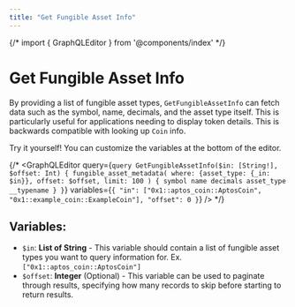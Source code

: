 ```yaml
---
title: "Get Fungible Asset Info"
---
```




{/* import { GraphQLEditor } from '@components/index' */}


# Get Fungible Asset Info

By providing a list of fungible asset types, `GetFungibleAssetInfo` can fetch data such as the symbol, name, decimals, and the asset type itself. This is particularly useful for applications needing to display token details. This is backwards compatible with looking up `Coin` info.

<Aside type="note">
Try it yourself! You can customize the variables at the bottom of the editor.
</Aside>


{/* <GraphQLEditor
  query={`query GetFungibleAssetInfo($in: [String!], $offset: Int) {
  fungible_asset_metadata(
    where: {asset_type: {_in: $in}},
    offset: $offset,
    limit: 100
  ) {
    symbol
    name
    decimals
    asset_type
    __typename
  }
}`}
  variables={`{
  "in": ["0x1::aptos_coin::AptosCoin", "0x1::example_coin::ExampleCoin"],
  "offset": 0
}`}
/> */}
## Variables:
- `$in`: **List of String** - This variable should contain a list of fungible asset types you want to query information for. Ex. `["0x1::aptos_coin::AptosCoin"]`
- `$offset`: **Integer** (Optional) - This variable can be used to paginate through results, specifying how many records to skip before starting to return results.
